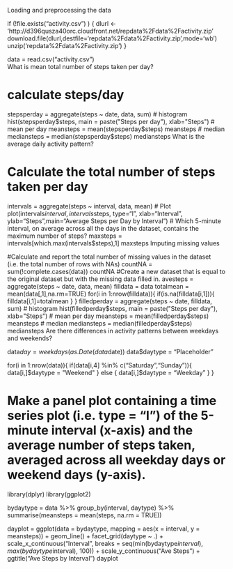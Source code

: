 Loading and preprocessing the data

if (!file.exists("activity.csv") )
    {
     dlurl <- 'http://d396qusza40orc.cloudfront.net/repdata%2Fdata%2Factivity.zip'  
     download.file(dlurl,destfile='repdata%2Fdata%2Factivity.zip',mode='wb')  
     unzip('repdata%2Fdata%2Factivity.zip')
    }

data = read.csv("activity.csv")  
What is mean total number of steps taken per day?

# calculate steps/day
stepsperday = aggregate(steps ~ date, data, sum)
# histogram
hist(stepsperday$steps, main = paste("Steps per day"), xlab="Steps")
# mean per day
meansteps = mean(stepsperday$steps)
meansteps
# median
mediansteps = median(stepsperday$steps)
mediansteps
What is the average daily activity pattern?

# Calculate the total number of steps taken per day
intervals = aggregate(steps ~ interval, data, mean)
# Plot
plot(intervals$interval,intervals$steps, type="l", xlab="Interval", ylab="Steps",main="Average Steps per Day by Interval")
# Which 5-minute interval, on average across all the days in the dataset, contains the maximum number of steps?
maxsteps = intervals[which.max(intervals$steps),1]
maxsteps
Imputing missing values

#Calculate and report the total number of missing values in the dataset (i.e. the total number of rows with NAs)
countNA = sum(!complete.cases(data))
countNA
#Create a new dataset that is equal to the original dataset but with the missing data filled in.
avesteps = aggregate(steps ~ date, data, mean)
filldata = data
totalmean = mean(data[,1],na.rm=TRUE)
for(i in 1:nrow(filldata)){
  if(is.na(filldata[i,1])){
    filldata[i,1]=totalmean
  }
}
filledperday = aggregate(steps ~ date, filldata, sum)
# histogram
hist(filledperday$steps, main = paste("Steps per day"), xlab="Steps")
# mean per day
meansteps = mean(filledperday$steps)
meansteps
# median
mediansteps = median(filledperday$steps)
mediansteps
Are there differences in activity patterns between weekdays and weekends?

data$day = weekdays(as.Date(data$date))
data$daytype = "Placeholder"

for(i in 1:nrow(data)){
  if(data[i,4] %in% c("Saturday","Sunday")){
    data[i,]$daytype = "Weekend"
  }
  else {
  data[i,]$daytype = "Weekday"
  }
}

# Make a panel plot containing a time series plot (i.e. type = "l") of the 5-minute interval (x-axis) and the average number of steps taken, averaged across all weekday days or weekend days (y-axis).

library(dplyr)
library(ggplot2)

bydaytype = data %>% group_by(interval, daytype) %>% summarise(meansteps = mean(steps, na.rm = TRUE))

dayplot = ggplot(data = bydaytype, mapping = aes(x = interval, y = meansteps)) + geom_line() + facet_grid(daytype ~ .) + scale_x_continuous("Interval", breaks = seq(min(bydaytype$interval), max(bydaytype$interval), 100)) + scale_y_continuous("Ave Steps") + ggtitle("Ave Steps by Interval")
dayplot
